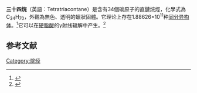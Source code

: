 
{{Chembox
| Name = 三十四烷
| NameEn = Tetratriacontane
| ImageFile = Tetratriacontane.png
|  ImageSize = 
|  ImageAlt = 
| IUPACName = 
| IUPACNameZh = 
| OtherNames = 
| Section1 = {{Chembox Identifiers
|   CASNo = 14167-59-0
|   CASNo_Ref = {{cascite|correct|CAS}}
|   PubChem = 
|   SMILES = CCCCCCCCCCCCCCCCCCCCCCCCCCCCCCCCCC }}
| Section2 = {{Chembox Properties
| C=34 | H=70
|   Appearance = 
|   Density = 0.9045
|   MeltingPt = {{convert|72.6|C|K}}<ref>{{cite journal|journal=Journal of Physics and Chemistry of Solids|volume=66|issue=10|language=en|date=2005-10|pages=1668–1674|doi=10.1016/j.jpcs.2005.06.001|url=https://linkinghub.elsevier.com/retrieve/pii/S0022369705001745|title=Molecular alloys as phase change materials (MAPCM) for energy storage and thermal protection at temperatures from 70 to 85°C|accessdate=2020-11-06|author=L. Ventolà, M.A. Cuevas-Diarte, T. Calvet, I. Angulo, M. Vivanco, M. Bernar, G. Bernar, M. Melero, D. Mondieig|archive-date=2018-06-09|archive-url=https://web.archive.org/web/20180609065216/https://linkinghub.elsevier.com/retrieve/pii/S0022369705001745|dead-url=no}}</ref>
|   BoilingPt = {{convert|482.9|C|K}}<ref>{{cite journal|journal=Journal of the Serbian Chemical Society|volume=75|issue=7|language=en|issn=0352-5139|date=2010|pages=997–1003|doi=10.2298/JSC091123067J|url=http://www.doiserbia.nb.rs/Article.aspx?ID=0352-51391000067J|title=Reliable prediction of heat of vaporization of n-alkanes at 298.15 K|accessdate=2020-11-06|author=Jovan Jovanovic, Dusan Grozdanic|archive-date=2020-08-26|archive-url=https://web.archive.org/web/20200826170732/http://www.doiserbia.nb.rs/Article.aspx?id=0352-51391000067J|dead-url=no}}</ref>
|   Solubility =  }}
| Section3 = {{Chembox Hazards
|   MainHazards = 
|   FlashPt = 
|   Autoignition =  }}
}}
'''三十四烷'''（英語：Tetratriacontane）是含有34個碳原子的直鏈烷烴，化學式為C<sub>34</sub>H<sub>70</sub>，外觀為無色、透明的蠟狀固體。它理论上存在1.88626×10<sup>11</sup>种[[同分异构体|同分异构体]]。<ref>{{cite web|url=http://www.vias.org/genchem/orgcomp_alkanes_list.html|title=List of Alkanes|author=Hans Lohninger|date=2011-05-20|accessdate=2020-11-06|publisher=VIAS Library - General Chemistry|archive-date=2020-05-27|archive-url=https://web.archive.org/web/20200527084244/http://www.vias.org/genchem/orgcomp_alkanes_list.html|dead-url=no}}</ref>它可以在[[硬脂酸|硬脂酸]]的γ射线辐解中产生。<ref>{{cite journal|journal=Radiation Research|volume=61|issue=3|date=1975-03|pages=374|doi=10.2307/3574113|url=https://www.jstor.org/stable/3574113?origin=crossref|title=γ-Radiolysis of Stearic Acid: Studies of Nongaseous Products|accessdate=2020-11-06|author=Guey-Shuang Wu, David R. Howton}}</ref>

==参考文献==
{{reflist}}

{{烷烃}}
{{有机化合物小作品}}
[[Category:烷烃|Category:烷烃]]